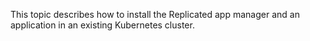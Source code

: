 This topic describes how to install the Replicated app manager and an application in an existing Kubernetes cluster.